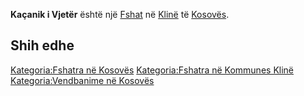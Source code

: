 {{Fshat në Kosovës
 | Emri                = Kaçanik i Vjetër
| sqi_D_name = Kaçanik i Vjetër
| sqi_D_FULL_NAME_RO = Kaçanik i Vjetër
| sqi_D_FULL_NAME_ND_RO = Kacanik i Vjeter
| sqi_D_SORT_NAME_RG = KACANIKIVJETER
| sqi_D_FULL_NAME_RG = Kaçanik i Vjetër
| sqi_D_FULL_NAME_ND_RG = Kacanik i Vjeter
| sqi_V_name = Kaçaniku i Vjetër
| sqi_V_FULL_NAME_RO = Kaçaniku i Vjetër
| sqi_V_FULL_NAME_ND_RO = Kacaniku i Vjeter
| sqi_V_SORT_NAME_RG = KACANIKUIVJETER
| sqi_V_FULL_NAME_RG = Kaçaniku i Vjetër
| sqi_V_FULL_NAME_ND_RG = Kacaniku i Vjeter
| srp_N_name = Stari Kačanik
| srp_N_FULL_NAME_RO = Stari Kačanik
| srp_N_FULL_NAME_ND_RO = Stari Kacanik
| srp_N_SORT_NAME_RG = STARIKACANIK
| srp_N_FULL_NAME_RG = Stari Kačanik
| srp_N_FULL_NAME_ND_RG = Stari Kacanik
| srp_NS_name = Стари Качаник
| srp_NS_FULL_NAME_RO = Стари Качаник
| srp_NS_FULL_NAME_ND_RO = Стари Качаник
| srp_NS_SORT_NAME_RG = СТАРИКАЧАНИК
| srp_NS_FULL_NAME_RG = Стари Качаник
| srp_NS_FULL_NAME_ND_RG = Стари Качаник
| srp_V_name = Staro Kačanik
| srp_V_FULL_NAME_RO = Staro Kačanik
| srp_V_FULL_NAME_ND_RO = Staro Kacanik
| srp_V_SORT_NAME_RG = STAROKACANIK
| srp_V_FULL_NAME_RG = Staro Kačanik
| srp_V_FULL_NAME_ND_RG = Staro Kacanik

 | Emri (Rasa dhanore) = 
 | Figura              = 
 | Shteti              = Kosovo
 | Komuna              = Klinë
 | Kodi postar         = 
 | Sipërfaqja          = 

 | Popullsia           = 

 | Regj. i popullsisë  = 
 | Dend. e popullsisë  = 
 | Faqja zyrtare       = 
 <!--- Koordinatat ----> 
 | Gjerësia            = 42.296944
 | Gjatësia            = 21.223056
 | Lartësia            = 
}}
'''Kaçanik i Vjetër''' është një [[Fshat]] në [[Klinë]] të [[Kosovës]].

<!-- == Gjeografia == -->
<!-- == Historia == -->
<!-- == Demografia == -->
== Shih edhe ==
{{Komuna Klinë}}
{{Kosovo-Administrata-Cung}}

[[Kategoria:Fshatra në Kosovës]]
[[Kategoria:Fshatra në Kommunes Klinë]]
[[Kategoria:Vendbanime në Kosovës]]